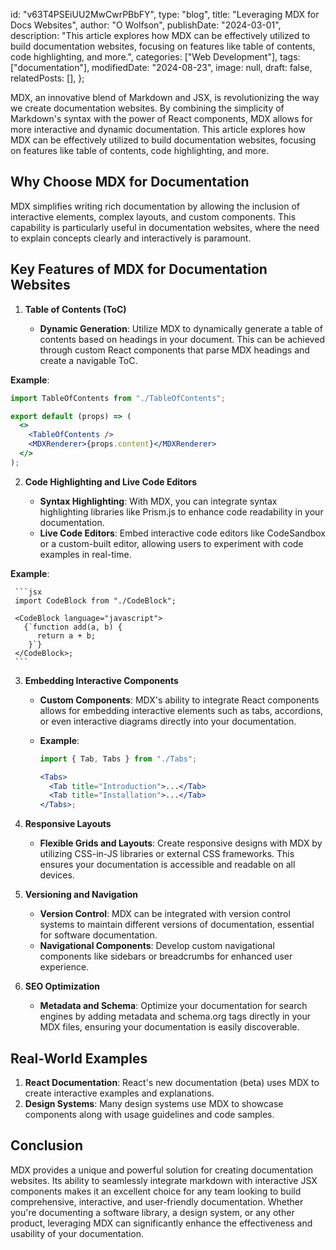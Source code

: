   id: "v63T4PSEiUU2MwCwrPBbFY",
  type: "blog",
  title: "Leveraging MDX for Docs Websites",
  author: "O Wolfson",
  publishDate: "2024-03-01",
  description:
    "This article explores how MDX can be effectively utilized to build documentation websites, focusing on features like table of contents, code highlighting, and more.",
  categories: ["Web Development"],
  tags: ["documentation"],
  modifiedDate: "2024-08-23",
  image: null,
  draft: false,
  relatedPosts: [],
};

MDX, an innovative blend of Markdown and JSX, is revolutionizing the way we create documentation websites. By combining the simplicity of Markdown's syntax with the power of React components, MDX allows for more interactive and dynamic documentation. This article explores how MDX can be effectively utilized to build documentation websites, focusing on features like table of contents, code highlighting, and more.

## Why Choose MDX for Documentation

MDX simplifies writing rich documentation by allowing the inclusion of interactive elements, complex layouts, and custom components. This capability is particularly useful in documentation websites, where the need to explain concepts clearly and interactively is paramount.

## Key Features of MDX for Documentation Websites

1. **Table of Contents (ToC)**

   - **Dynamic Generation**: Utilize MDX to dynamically generate a table of contents based on headings in your document. This can be achieved through custom React components that parse MDX headings and create a navigable ToC.

**Example**:

```jsx
import TableOfContents from "./TableOfContents";

export default (props) => (
  <>
    <TableOfContents />
    <MDXRenderer>{props.content}</MDXRenderer>
  </>
);
```

2. **Code Highlighting and Live Code Editors**

   - **Syntax Highlighting**: With MDX, you can integrate syntax highlighting libraries like Prism.js to enhance code readability in your documentation.
   - **Live Code Editors**: Embed interactive code editors like CodeSandbox or a custom-built editor, allowing users to experiment with code examples in real-time.

**Example**:

     ```jsx
     import CodeBlock from "./CodeBlock";

     <CodeBlock language="javascript">
       {`function add(a, b) {
          return a + b;
        }`}
     </CodeBlock>;
     ```

3. **Embedding Interactive Components**

   - **Custom Components**: MDX's ability to integrate React components allows for embedding interactive elements such as tabs, accordions, or even interactive diagrams directly into your documentation.
   - **Example**:

     ```jsx
     import { Tab, Tabs } from "./Tabs";

     <Tabs>
       <Tab title="Introduction">...</Tab>
       <Tab title="Installation">...</Tab>
     </Tabs>;
     ```

4. **Responsive Layouts**

   - **Flexible Grids and Layouts**: Create responsive designs with MDX by utilizing CSS-in-JS libraries or external CSS frameworks. This ensures your documentation is accessible and readable on all devices.

5. **Versioning and Navigation**

   - **Version Control**: MDX can be integrated with version control systems to maintain different versions of documentation, essential for software documentation.
   - **Navigational Components**: Develop custom navigational components like sidebars or breadcrumbs for enhanced user experience.

6. **SEO Optimization**

   - **Metadata and Schema**: Optimize your documentation for search engines by adding metadata and schema.org tags directly in your MDX files, ensuring your documentation is easily discoverable.

## Real-World Examples

1. **React Documentation**: React's new documentation (beta) uses MDX to create interactive examples and explanations.
2. **Design Systems**: Many design systems use MDX to showcase components along with usage guidelines and code samples.

## Conclusion

MDX provides a unique and powerful solution for creating documentation websites. Its ability to seamlessly integrate markdown with interactive JSX components makes it an excellent choice for any team looking to build comprehensive, interactive, and user-friendly documentation. Whether you're documenting a software library, a design system, or any other product, leveraging MDX can significantly enhance the effectiveness and usability of your documentation.
